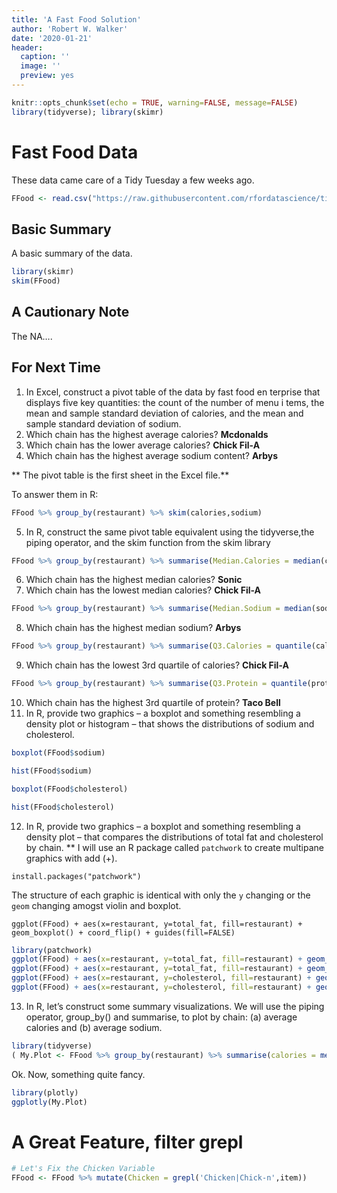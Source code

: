 ```yaml
---
title: 'A Fast Food Solution'
author: 'Robert W. Walker'
date: '2020-01-21'
header:
  caption: ''
  image: ''
  preview: yes
---
```



```r
knitr::opts_chunk$set(echo = TRUE, warning=FALSE, message=FALSE)
library(tidyverse); library(skimr)
```


# Fast Food Data

These data came care of a Tidy Tuesday a few weeks ago.

```r
FFood <- read.csv("https://raw.githubusercontent.com/rfordatascience/tidytuesday/master/data/2018/2018-09-04/fastfood_calories.csv")
```

## Basic Summary

A basic summary of the data.

```r
library(skimr)
skim(FFood)
```

## A Cautionary Note

The NA....

## For Next Time

1. In Excel, construct a pivot table of the data by fast food en
terprise that displays five key quantities: the count of the number of menu i
tems, the mean and sample standard deviation of calories, and the mean and sample standard deviation of sodium.
2. Which chain has the highest average calories?  **Mcdonalds**
3. Which chain has the lower average calories?  **Chick Fil-A**
4. Which chain has the highest average sodium content?  **Arbys**

** The pivot table is the first sheet in the Excel file.**

To answer them in R:

```r
FFood %>% group_by(restaurant) %>% skim(calories,sodium)
```


5. In R, construct the same pivot table equivalent using the tidyverse,the piping operator, and the skim function from the skim library

```r
FFood %>% group_by(restaurant) %>% summarise(Median.Calories = median(calories)) %>% arrange(Median.Calories)
```


6. Which chain has the highest median calories? **Sonic**
7. Which chain has the lowest median calories? **Chick Fil-A**

```r
FFood %>% group_by(restaurant) %>% summarise(Median.Sodium = median(sodium))
```

8. Which chain has the highest median sodium? **Arbys**

```r
FFood %>% group_by(restaurant) %>% summarise(Q3.Calories = quantile(calories, 0.75))
```


9. Which chain has the lowest 3rd quartile of calories? **Chick Fil-A**

```r
FFood %>% group_by(restaurant) %>% summarise(Q3.Protein = quantile(protein, 0.75, na.rm = TRUE))
```


10. Which chain has the highest 3rd quartile of protein? **Taco Bell**
11. In R, provide two graphics -- a boxplot and something resembling a density plot or histogram -- that shows the distributions of sodium and cholesterol.

```r
boxplot(FFood$sodium)
```

```r
hist(FFood$sodium)
```

```r
boxplot(FFood$cholesterol)
```

```r
hist(FFood$cholesterol)
```



12. In R, provide two graphics -- a boxplot and something resembling a density plot -- that compares the distributions of total fat and cholesterol by chain. ** I will use an R package called `patchwork` to create multipane graphics with add (+).

```
install.packages("patchwork")
```

The structure of each graphic is identical with only the `y` changing or the `geom` changing amogst violin and boxplot.

```
ggplot(FFood) + aes(x=restaurant, y=total_fat, fill=restaurant) + geom_boxplot() + coord_flip() + guides(fill=FALSE)
```

```r
library(patchwork)
ggplot(FFood) + aes(x=restaurant, y=total_fat, fill=restaurant) + geom_boxplot() + coord_flip() + guides(fill=FALSE) + 
ggplot(FFood) + aes(x=restaurant, y=total_fat, fill=restaurant) + geom_violin() + coord_flip() + guides(fill=FALSE) + 
ggplot(FFood) + aes(x=restaurant, y=cholesterol, fill=restaurant) + geom_boxplot() + coord_flip() + guides(fill=FALSE) + 
ggplot(FFood) + aes(x=restaurant, y=cholesterol, fill=restaurant) + geom_violin() + coord_flip() + guides(fill=FALSE)
```

13. In R, let’s construct some summary visualizations.  We will use the piping operator, group_by() and summarise, to plot by chain: (a) average calories and (b) average sodium.

```r
library(tidyverse)
( My.Plot <- FFood %>% group_by(restaurant) %>% summarise(calories = mean(calories, na.rm=TRUE)) %>% ggplot(.) + aes(x=reorder(x=restaurant, calories), y=calories) + geom_bar(stat="identity", fill="magenta") + labs(title="Average Calories for Fast Food Chains", x="Chain", y="Average Calories") + theme_light() + coord_flip() )
```

Ok.  Now, something quite fancy.

```r
library(plotly)
ggplotly(My.Plot)
```

# A Great Feature, filter grepl

```r
# Let's Fix the Chicken Variable
FFood <- FFood %>% mutate(Chicken = grepl('Chicken|Chick-n',item))
```


